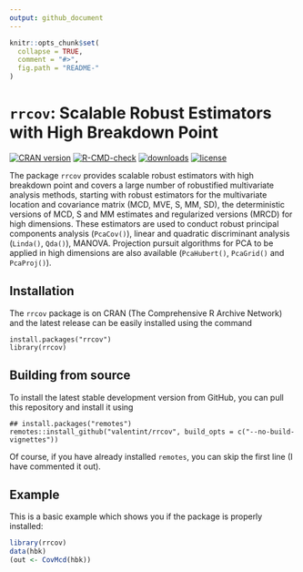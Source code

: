 ---
output: github_document
---

<!-- README.md is generated from README.Rmd. Please edit that file -->

```{r, echo = FALSE}
knitr::opts_chunk$set(
  collapse = TRUE,
  comment = "#>",
  fig.path = "README-"
)
```
# ```rrcov```: Scalable Robust Estimators with High Breakdown Point

<!-- badges: start -->
[![CRAN version](https://www.r-pkg.org/badges/version/rrcov)](https://cran.r-project.org/package=rrcov)
[![R-CMD-check](https://github.com/valentint/rrcov/workflows/R-CMD-check/badge.svg)](https://github.com/valentint/rrcov/actions)
[![downloads](https://cranlogs.r-pkg.org/badges/rrcov)](https://cran.r-project.org/package=rrcov)
[![license](https://img.shields.io/badge/license-GPL--3-blue.svg)](https://www.gnu.org/licenses/gpl-3.0.en.html)
<!-- badges: end -->

The package ```rrcov``` provides scalable robust estimators with high breakdown point and covers a large number of robustified multivariate analysis methods, starting with robust estimators for the multivariate location and covariance matrix (MCD, MVE, S, MM, SD), the deterministic versions of MCD, S and MM estimates and regularized versions (MRCD) for high dimensions. These estimators are used to conduct robust principal components analysis (```PcaCov()```), linear and quadratic discriminant analysis (```Linda()```, ```Qda()```), MANOVA. Projection pursuit algorithms for PCA to be applied in high dimensions are also available (```PcaHubert()```, ```PcaGrid()``` and ```PcaProj()```).

## Installation

The `rrcov` package is on CRAN (The Comprehensive R Archive Network) and
the latest release can be easily installed using the command

    install.packages("rrcov")
    library(rrcov)

## Building from source

To install the latest stable development version from GitHub, you can
pull this repository and install it using

    ## install.packages("remotes")
    remotes::install_github("valentint/rrcov", build_opts = c("--no-build-vignettes"))

Of course, if you have already installed `remotes`, you can skip the
first line (I have commented it out).

## Example

This is a basic example which shows you if the package is properly installed:

```{r example}

library(rrcov)
data(hbk)
(out <- CovMcd(hbk))

```

